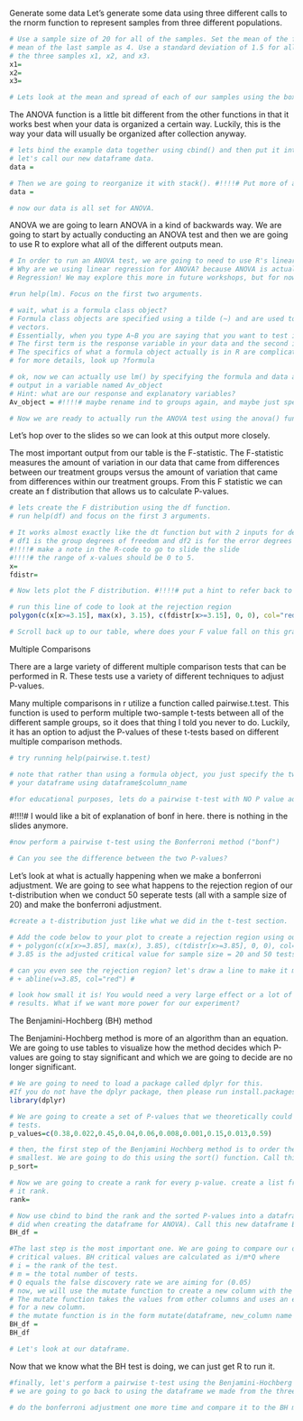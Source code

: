 Generate some data
Let's generate some data using three different calls to the rnorm function to represent samples from three different populations.
```r
# Use a sample size of 20 for all of the samples. Set the mean of the first two samples as 2 and set the 
# mean of the last sample as 4. Use a standard deviation of 1.5 for all samples. We are going to call
# the three samples x1, x2, and x3. 
x1=
x2=
x3=

# Lets look at the mean and spread of each of our samples using the boxplot() function. 

```

The ANOVA function is a little bit different from the other functions in that it works best when your data is organized a certain way. Luckily, this is the way your data will usually be organized after collection anyway.
```r
# lets bind the example data together using cbind() and then put it into a dataframe with data.frame(). 
# let's call our new dataframe data. 
data = 

# Then we are going to reorganize it with stack(). #!!!!# Put more of a description of what stack does in normal words. Maybe even put a mini table in the comments. 
data = 

# now our data is all set for ANOVA.
```

ANOVA
we are going to learn ANOVA in a kind of backwards way. We are going to start by actually conducting an ANOVA test and then we are going to use R to explore what all of the different outputs mean. 

```r
# In order to run an ANOVA test, we are going to need to use R's linear regression function lm()
# Why are we using linear regression for ANOVA? because ANOVA is actually a special application of Linear
# Regression! We may explore this more in future workshops, but for now do not worry about it. 

#run help(lm). Focus on the first two arguments. 

# wait, what is a formula class object? 
# Formula class objects are specified using a tilde (~) and are used to specify a relationship between two
# vectors.
# Essentially, when you type A~B you are saying that you want to test if variable A is dependent on B.
# The first term is the response variable in your data and the second is the explanatory variable. 
# The specifics of what a formula object actually is in R are complicated and beyond this workshop. 
# for more details, look up ?formula 

# ok, now we can actually use lm() by specifying the formula and data arguments. run lm and save the 
# output in a variable named Av_object
# Hint: what are our response and explanatory variables? 
Av_object = #!!!!# maybe rename ind to groups again, and maybe just specify that we use the column names in the function object. 

# Now we are ready to actually run the ANOVA test using the anova() function. 

```
Let's hop over to the slides so we can look at this output more closely. 

The most important output from our table is the F-statistic. The F-statistic measures the amount of variation in our data that came from differences between our treatment groups versus the amount of variation that came from differences within our treatment groups. From this F statistic we can create an f distribution that allows us to calculate P-values. 
```r
# lets create the F distribution using the df function.
# run help(df) and focus on the first 3 arguments. 

# It works almost exactly like the dt function but with 2 inputs for degrees of freedom. 
# df1 is the group degrees of freedom and df2 is for the error degrees of freedom. 
#!!!!# make a note in the R-code to go to slide the slide
#!!!!# the range of x-values should be 0 to 5. 
x=
fdistr=

# Now lets plot the F distribution. #!!!!# put a hint to refer back to the t-distribution plotting stuff.

# run this line of code to look at the rejection region
polygon(c(x[x>=3.15], max(x), 3.15), c(fdistr[x>=3.15], 0, 0), col="red")

# Scroll back up to our table, where does your F value fall on this graph? does it make sense that you were/were'nt able to reject the null?
```
Multiple Comparisons

There are a large variety of different multiple comparison tests that can be performed in R. These tests use a variety of different techniques to adjust P-values. 

Many multiple comparisons in r utilize a function called pairwise.t.test. This function is used to perform multiple two-sample t-tests between all of the different sample groups, so it does that thing I told you never to do. Luckily, it has an option to adjust the P-values of these t-tests based on different multiple comparison methods. 
```r
# try running help(pairwise.t.test)

# note that rather than using a formula object, you just specify the two columns you are looking at in 
# your dataframe using dataframe$column_name

#for educational purposes, lets do a pairwise t-test with NO P value adjustment whatsoever ("none"). 

```
#!!!!# I would like a bit of explanation of bonf in here. there is nothing in the slides anymore. 
```r
#now perform a pairwise t-test using the Bonferroni method ("bonf")

# Can you see the difference between the two P-values? 
```

Let's look at what is actually happening when we make a bonferroni adjustment. We are going to see what happens to the rejection region of our t-distribution when we conduct 50 seperate tests (all with a sample size of 20) and make the bonferroni adjustment. 
```r
#create a t-distribution just like what we did in the t-test section.

# Add the code below to your plot to create a rejection region using our altered P-value. 
# + polygon(c(x[x>=3.85], max(x), 3.85), c(tdistr[x>=3.85], 0, 0), col="red") #
# 3.85 is the adjusted critical value for sample size = 20 and 50 tests. 

# can you even see the rejection region? let's draw a line to make it more clear
# + abline(v=3.85, col="red") #

# look how small it is! You would need a very large effect or a lot of power to find any significant 
# results. What if we want more power for our experiment? 

```

The Benjamini-Hochberg (BH) method

The Benjamini-Hochberg method is more of an algorithm than an equation. We are going to use tables to visualize how the method decides which P-values are going to stay significant and which we are going to decide are no longer significant. 


```r
# We are going to need to load a package called dplyr for this. 
#If you do not have the dplyr package, then please run install.packages("dplyr")
library(dplyr)

# We are going to create a set of P-values that we theoretically could have gotten from performing 10 
# tests. 
p_values=c(0.38,0.022,0.45,0.04,0.06,0.008,0.001,0.15,0.013,0.59)

# then, the first step of the Benjamini Hochberg method is to order the P-values from largest to 
# smallest. We are going to do this using the sort() function. Call this sorted vector p_sort
p_sort=

# Now we are going to create a rank for every p-value. create a list from 1 to 10 using c() and call
# it rank.  
rank=

# Now use cbind to bind the rank and the sorted P-values into a dataframe (should be familiar to what we
# did when creating the dataframe for ANOVA). Call this new dataframe BH_df. 
BH_df = 

#The last step is the most important one. We are going to compare our ordered P-values to a set of BH 
# critical values. BH critical values are calculated as i/m*Q where
# i = the rank of the test. 
# m = the total number of tests. 
# Q equals the false discovery rate we are aiming for (0.05)
# now, we will use the mutate function to create a new column with the critical values for each test.
# The mutate function takes the values from other columns and uses an equation to calculate the values 
# for a new column. 
# the mutate function is in the form mutate(dataframe, new_column name = equation)
BH_df = 
BH_df

# Let's look at our dataframe. 
```

Now that we know what the BH test is doing, we can just get R to run it. 

```r
#finally, let's perform a pairwise t-test using the Benjamini-Hochberg adjustment. 
# we are going to go back to using the dataframe we made from the three samples we made at the beginning # of this workshop (the one we called data)

```

```r
# do the bonferroni adjustment one more time and compare it to the BH method.
```
